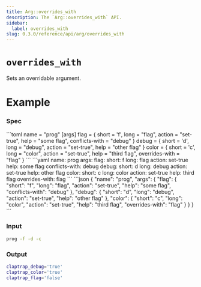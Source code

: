 ```yaml
---
title: Arg::overrides_with
description: The `Arg::overrides_with` API.
sidebar:
  label: overrides_with
slug: 0.3.0/reference/api/arg/overrides_with
---
```



# `overrides_with` <LinkButton href="https://docs.rs/clap/latest/clap/struct.Arg.html#method.overrides_with" icon="open-book" variant="minimal" />

<Badge text="since 0.1.0" size="small" />

Sets an overridable argument.

# Example

### Spec

<Tabs syncKey="format">
  <TabItem label="TOML">
    ```toml
    name = "prog"
    [args]
    flag = { short = 'f', long = "flag", action = "set-true", help = "some flag", conflicts-with = "debug" }
    debug = { short = 'd', long = "debug", action = "set-true", help = "other flag" }
    color = { short = 'c', long = "color", action = "set-true", help = "third flag", overrides-with = "flag" }
    ```
  </TabItem>

  <TabItem label="YAML">
    ```yaml
    name: prog
    args:
      flag:
        short: f
        long: flag
        action: set-true
        help: some flag
        conflicts-with: debug
      debug:
        short: d
        long: debug
        action: set-true
        help: other flag
      color:
        short: c
        long: color
        action: set-true
        help: third flag
        overrides-with: flag
    ```
  </TabItem>

  <TabItem label="JSON">
    ```json
    {
      "name": "prog",
      "args": {
        "flag": {
          "short": "f",
          "long": "flag",
          "action": "set-true",
          "help": "some flag",
          "conflicts-with": "debug"
        },
        "debug": {
          "short": "d",
          "long": "debug",
          "action": "set-true",
          "help": "other flag"
        },
        "color": {
          "short": "c",
          "long": "color",
          "action": "set-true",
          "help": "third flag",
          "overrides-with": "flag"
        }
      }
    }
    ```
  </TabItem>
</Tabs>

### Input

```bash
prog -f -d -c
```

### Output

```bash
claptrap_debug='true'
claptrap_color='true'
claptrap_flag='false'
```
